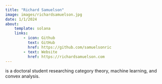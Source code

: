 ```yaml
---
title: "Richard Samuelson"
image: images/richardsamuelson.jpg
date: 1/1/2024
about:
    template: solana
    links:
        - icon: Github
          text: GitHub
          href: https://github.com/samuelsonric
        - text: Website
          href: https://richardsamuelson.com
---
```


is a doctoral student researching category theory, machine learning, and convex analysis.
